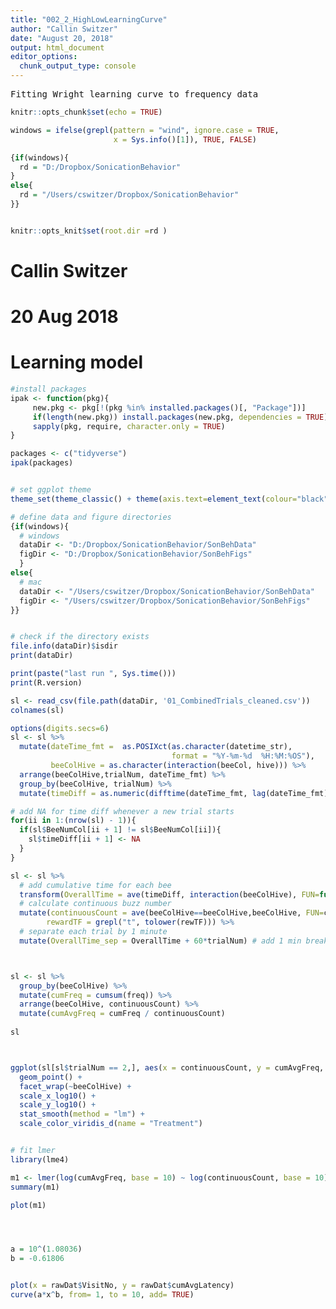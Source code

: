 ```yaml
---
title: "002_2_HighLowLearningCurve"
author: "Callin Switzer"
date: "August 20, 2018"
output: html_document
editor_options: 
  chunk_output_type: console
---
```


<pre>
Fitting Wright learning curve to frequency data
</pre>



```r
knitr::opts_chunk$set(echo = TRUE)

windows = ifelse(grepl(pattern = "wind", ignore.case = TRUE, 
                       x = Sys.info()[1]), TRUE, FALSE)

{if(windows){
  rd = "D:/Dropbox/SonicationBehavior"
}
else{
  rd = "/Users/cswitzer/Dropbox/SonicationBehavior"
}}


knitr::opts_knit$set(root.dir =rd )
```

# Callin Switzer
# 20 Aug 2018
# Learning model

```r
#install packages
ipak <- function(pkg){
     new.pkg <- pkg[!(pkg %in% installed.packages()[, "Package"])]
     if(length(new.pkg)) install.packages(new.pkg, dependencies = TRUE)
     sapply(pkg, require, character.only = TRUE)
}

packages <- c("tidyverse")
ipak(packages)


# set ggplot theme
theme_set(theme_classic() + theme(axis.text=element_text(colour="black")))

# define data and figure directories
{if(windows){
  # windows
  dataDir <- "D:/Dropbox/SonicationBehavior/SonBehData"
  figDir <- "D:/Dropbox/SonicationBehavior/SonBehFigs"
  }
else{
  # mac
  dataDir <- "/Users/cswitzer/Dropbox/SonicationBehavior/SonBehData"
  figDir <- "/Users/cswitzer/Dropbox/SonicationBehavior/SonBehFigs"
}}


# check if the directory exists
file.info(dataDir)$isdir
print(dataDir)

print(paste("last run ", Sys.time()))
print(R.version)
```







```r
sl <- read_csv(file.path(dataDir, '01_CombinedTrials_cleaned.csv'))
colnames(sl)

options(digits.secs=6)
sl <- sl %>% 
  mutate(dateTime_fmt =  as.POSIXct(as.character(datetime_str), 
                                    format = "%Y-%m-%d  %H:%M:%OS"), 
         beeColHive = as.character(interaction(beeCol, hive))) %>%
  arrange(beeColHive,trialNum, dateTime_fmt) %>% 
  group_by(beeColHive, trialNum) %>%
  mutate(timeDiff = as.numeric(difftime(dateTime_fmt, lag(dateTime_fmt), units = "sec"))) 

# add NA for time diff whenever a new trial starts
for(ii in 1:(nrow(sl) - 1)){
  if(sl$BeeNumCol[ii + 1] != sl$BeeNumCol[ii]){
    sl$timeDiff[ii + 1] <- NA
  }
}

sl <- sl %>%
  # add cumulative time for each bee
  transform(OverallTime = ave(timeDiff, interaction(beeColHive), FUN=function(x) cumsum(coalesce(x, 0)) + x*0)) %>%
  # calculate continuous buzz number
  mutate(continuousCount = ave(beeColHive==beeColHive,beeColHive, FUN=cumsum), 
        rewardTF = grepl("t", tolower(rewTF))) %>%
  # separate each trial by 1 minute
  mutate(OverallTime_sep = OverallTime + 60*trialNum) # add 1 min breaks between trials



sl <- sl %>%
  group_by(beeColHive) %>%
  mutate(cumFreq = cumsum(freq)) %>%
  arrange(beeColHive, continuousCount) %>%
  mutate(cumAvgFreq = cumFreq / continuousCount)
  
sl  



ggplot(sl[sl$trialNum == 2,], aes(x = continuousCount, y = cumAvgFreq, color = trt)) + 
  geom_point() + 
  facet_wrap(~beeColHive) + 
  scale_x_log10() + 
  scale_y_log10() + 
  stat_smooth(method = "lm") + 
  scale_color_viridis_d(name = "Treatment")


# fit lmer
library(lme4)

m1 <- lmer(log(cumAvgFreq, base = 10) ~ log(continuousCount, base = 10) *  trt + (1|beeColHive), data = sl)
summary(m1)

plot(m1)




a = 10^(1.08036)
b = -0.61806


plot(x = rawDat$VisitNo, y = rawDat$cumAvgLatency)
curve(a*x^b, from= 1, to = 10, add= TRUE)


```